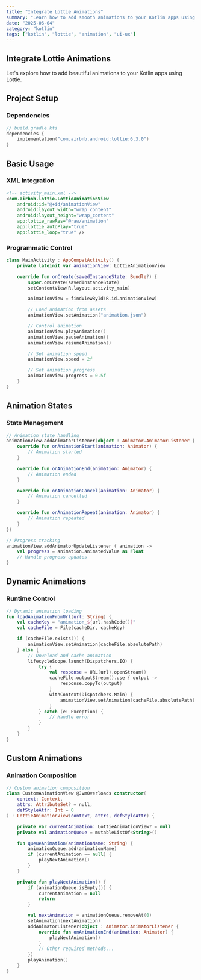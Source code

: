 ```yaml
---
title: "Integrate Lottie Animations"
summary: "Learn how to add smooth animations to your Kotlin apps using Lottie"
date: "2025-06-04"
category: "kotlin"
tags: ["kotlin", "lottie", "animation", "ui-ux"]
---
```


## Integrate Lottie Animations

Let's explore how to add beautiful animations to your Kotlin apps using Lottie.

## Project Setup

### Dependencies

```kotlin
// build.gradle.kts
dependencies {
    implementation("com.airbnb.android:lottie:6.3.0")
}
```

## Basic Usage

### XML Integration

```xml
<!-- activity_main.xml -->
<com.airbnb.lottie.LottieAnimationView
    android:id="@+id/animationView"
    android:layout_width="wrap_content"
    android:layout_height="wrap_content"
    app:lottie_rawRes="@raw/animation"
    app:lottie_autoPlay="true"
    app:lottie_loop="true" />
```

### Programmatic Control

```kotlin
class MainActivity : AppCompatActivity() {
    private lateinit var animationView: LottieAnimationView

    override fun onCreate(savedInstanceState: Bundle?) {
        super.onCreate(savedInstanceState)
        setContentView(R.layout.activity_main)

        animationView = findViewById(R.id.animationView)

        // Load animation from assets
        animationView.setAnimation("animation.json")

        // Control animation
        animationView.playAnimation()
        animationView.pauseAnimation()
        animationView.resumeAnimation()

        // Set animation speed
        animationView.speed = 2f

        // Set animation progress
        animationView.progress = 0.5f
    }
}
```

## Animation States

### State Management

```kotlin
// Animation state handling
animationView.addAnimatorListener(object : Animator.AnimatorListener {
    override fun onAnimationStart(animation: Animator) {
        // Animation started
    }

    override fun onAnimationEnd(animation: Animator) {
        // Animation ended
    }

    override fun onAnimationCancel(animation: Animator) {
        // Animation cancelled
    }

    override fun onAnimationRepeat(animation: Animator) {
        // Animation repeated
    }
})

// Progress tracking
animationView.addAnimatorUpdateListener { animation ->
    val progress = animation.animatedValue as Float
    // Handle progress updates
}
```

## Dynamic Animations

### Runtime Control

```kotlin
// Dynamic animation loading
fun loadAnimationFromUrl(url: String) {
    val cacheKey = "animation_${url.hashCode()}"
    val cacheFile = File(cacheDir, cacheKey)

    if (cacheFile.exists()) {
        animationView.setAnimation(cacheFile.absolutePath)
    } else {
        // Download and cache animation
        lifecycleScope.launch(Dispatchers.IO) {
            try {
                val response = URL(url).openStream()
                cacheFile.outputStream().use { output ->
                    response.copyTo(output)
                }
                withContext(Dispatchers.Main) {
                    animationView.setAnimation(cacheFile.absolutePath)
                }
            } catch (e: Exception) {
                // Handle error
            }
        }
    }
}
```

## Custom Animations

### Animation Composition

```kotlin
// Custom animation composition
class CustomAnimationView @JvmOverloads constructor(
    context: Context,
    attrs: AttributeSet? = null,
    defStyleAttr: Int = 0
) : LottieAnimationView(context, attrs, defStyleAttr) {

    private var currentAnimation: LottieAnimationView? = null
    private val animationQueue = mutableListOf<String>()

    fun queueAnimation(animationName: String) {
        animationQueue.add(animationName)
        if (currentAnimation == null) {
            playNextAnimation()
        }
    }

    private fun playNextAnimation() {
        if (animationQueue.isEmpty()) {
            currentAnimation = null
            return
        }

        val nextAnimation = animationQueue.removeAt(0)
        setAnimation(nextAnimation)
        addAnimatorListener(object : Animator.AnimatorListener {
            override fun onAnimationEnd(animation: Animator) {
                playNextAnimation()
            }
            // Other required methods...
        })
        playAnimation()
    }
}
```
